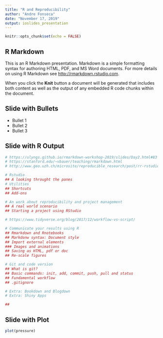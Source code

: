 ```yaml
---
title: "R and Reproducibility"
author: "Andre Fonseca"
date: "November 17, 2019"
output: ioslides_presentation
---
```


```r

knitr::opts_chunk$set(echo = FALSE)

```

## R Markdown

This is an R Markdown presentation. Markdown is a simple formatting syntax for authoring HTML, PDF, and MS Word documents. For more details on using R Markdown see <http://rmarkdown.rstudio.com>.

When you click the **Knit** button a document will be generated that includes both content as well as the output of any embedded R code chunks within the document.

## Slide with Bullets

- Bullet 1
- Bullet 2
- Bullet 3

## Slide with R Output

```r

# https://ulyngs.github.io/rmarkdown-workshop-2019/slides/Day2.html#83
# https://stanford.edu/~vbauer/teaching/rmarkdown.html
# http://www.geo.uzh.ch/microsite/reproducible_research/post/rr-rstudio-git/

# Rstudio
## A looking throught the panes
# Utilities
## Shortcuts
## Add-ons

# An work about reproducibility and project management
## A real world scenario
## Starting a project using RStudio

# https://www.tidyverse.org/blog/2017/12/workflow-vs-script/

# Communicate your results using R
## Rmarkdown and Rnotebooks
## Markdonw syntax: Document style
## Import external elements
### Images and animations
## Saving as HTML, pdf or doc
## Re-scale figures

# Git and code version
## What is git?
## Basic commands: init, add, commit, push, pull and status
## Fundamental workflow
## .gitignore

# Extra: Bookdown and Blogdown
# Extra: Shiny Apps

## 


```

## Slide with Plot

```r
plot(pressure)
```

